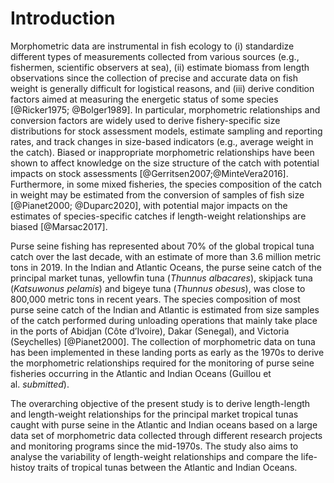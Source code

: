 
# Introduction

Morphometric data are instrumental in fish ecology to (i) standardize different types of measurements collected from various sources (e.g., fishermen, scientific observers at sea), (ii) estimate biomass from length observations since the collection of precise and accurate data on fish weight is generally difficult for logistical reasons, and (iii) derive condition factors aimed at measuring the energetic status of some species [@Ricker1975; @Bolger1989]. In particular, morphometric relationships and conversion factors are widely used to derive fishery-specific size distributions for stock assessment models, estimate sampling and reporting rates, and track changes in size-based indicators (e.g., average weight in the catch). Biased or inappropriate morphometric relationships have been shown to affect knowledge on the size structure of the catch with potential impacts on stock assessments [@Gerritsen2007;@MinteVera2016]. Furthermore, in some mixed fisheries, the species composition of the catch in weight may be estimated from the conversion of samples of fish size [@Pianet2000; @Duparc2020], with potential major impacts on the estimates of species-specific catches if length-weight relationships are biased [@Marsac2017].

Purse seine fishing has represented about 70% of the global tropical tuna catch over the last decade, with an estimate of more than 3.6 million metric tons in 2019. In the Indian and Atlantic Oceans, the purse seine catch of the principal market tunas, yellowfin tuna (_Thunnus albacares_), skipjack tuna (_Katsuwonus pelamis_) and bigeye tuna (_Thunnus obesus_), was close to 800,000 metric tons in recent years. The species composition of most purse seine catch of the Indian and Atlantic is estimated from size samples of the catch performed during unloading operations that mainly take place in the ports of Abidjan (Côte d'Ivoire), Dakar (Senegal), and Victoria (Seychelles) [@Pianet2000]. The collection of morphometric data on tuna has been implemented in these landing ports as early as the 1970s to derive the morphometric relationships required for the monitoring of purse seine fisheries occurring in the Atlantic and Indian Oceans (Guillou et al. _submitted_).

The overarching objective of the present study is to derive length-length and length-weight relationships for the principal market tropical tunas caught with purse seine in the Atlantic and Indian oceans based on a large data set of morphometric data collected through different research projects and monitoring programs since the mid-1970s. The study also aims to analyse the variability of length-weight relationships and compare the life-histoy traits of tropical tunas between the Atlantic and Indian Oceans. 





